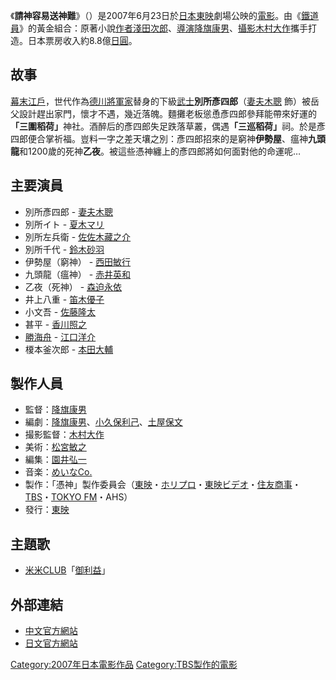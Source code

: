 {{noteTA
|G1=JP Show
}}
{{Infobox Film
| name = 請神容易送神難
| original_name = {{lang|ja|憑神}}
| tw_name = [[請神容易送神難|請神容易送神難]]
| image = Tsukigami.jpg
| caption = 日本版DVD封面
| director = [[降旗康男|降旗康男]]
| writer = 降旗康男
| starring = [[妻夫木聰|妻夫木聰]]
| distributor = [[東映|東映]]（日本）<br>[[飛行國際|飛行國際]]（台灣）
| released = {{JPN}}2007年6月23日<br>{{TWN}}2008年6月20日
| runtime = 120分鐘
| country = [[日本|日本]]
| language = [[日語|日語]]
}}

《'''請神容易送神難'''》（'''{{lang-en|The Haunted Samurai}}'''）是2007年6月23日於[[日本|日本]][[東映|東映]]劇場公映的[[電影|電影]]。由《[[鐵道員|鐵道員]]》的黃金組合：原著小說[[作者|作者]][[淺田次郎|淺田次郎]]、[[導演|導演]][[降旗康男|降旗康男]]、[[攝影|攝影]][[木村大作|木村大作]]攜手打造。日本票房收入約8.8億[[日圓|日圓]]。

==故事==

[[幕末|幕末]][[江戶|江戶]]，世代作為[[德川將軍家|德川將軍家]]替身的下級[[武士|武士]]'''別所彥四郎'''（[[妻夫木聰|妻夫木聰]] 飾）被岳父設計趕出家門，懷才不遇，幾近落魄。麵攤老板慫恿彥四郎參拜能帶來好運的'''「三圍稻荷」'''神社。酒醉后的彥四郎失足跌落草叢，偶遇'''「三巡稻荷」'''祠。於是彥四郎便合掌祈福。豈料一字之差天壤之別：彥四郎招來的是窮神'''伊勢屋'''、瘟神'''九頭龍'''和1200歲的死神'''乙夜'''。被這些憑神纏上的彥四郎將如何面對他的命運呢…

==主要演員==
* 別所彥四郎 - [[妻夫木聰|妻夫木聰]]
* 別所イト - [[夏木マリ|夏木マリ]]
* 別所左兵衛 - [[佐佐木藏之介|佐佐木藏之介]]
* 別所千代 - [[鈴木砂羽|鈴木砂羽]]
* 伊勢屋（窮神） - [[西田敏行|西田敏行]]
* 九頭龍（瘟神） - [[赤井英和|赤井英和]]
* 乙夜（死神） - [[森迫永依|森迫永依]]
* 井上八重 - [[笛木優子|笛木優子]]
* 小文吾 - [[佐藤隆太|佐藤隆太]]
* 甚平 - [[香川照之|香川照之]]
* [[勝海舟|勝海舟]] - [[江口洋介|江口洋介]]
* 榎本釜次郎 - [[本田大輔|本田大輔]]

==製作人員==
* 監督：[[降旗康男|降旗康男]]
* 編劇：[[降旗康男|降旗康男]]、[[小久保利己|小久保利己]]、[[土屋保文|土屋保文]]
* 撮影監督：[[木村大作|木村大作]]
* 美術：[[松宮敏之|松宮敏之]]
* 編集：[[園井弘一|園井弘一]]
* 音楽：[[めいなCo.|めいなCo.]]
* 製作：「憑神」製作委員会（[[東映|東映]]・[[ホリプロ|ホリプロ]]・[[東映ビデオ|東映ビデオ]]・[[住友商事|住友商事]]・[[東京放送|TBS]]・[[エフエム東京|TOKYO FM]]・AHS）
* 發行：[[東映|東映]]

== 主題歌 ==
* [[米米CLUB|米米CLUB]]「[[御利益_(米米CLUB)|御利益]]」

== 外部連結==
*[https://web.archive.org/web/20081025011312/http://www.guessimc.tw/movie/index.html 中文官方網站]
*[https://web.archive.org/web/20090307050201/http://tsukigami.jp/ 日文官方網站]

{{Japanese film-stub}}

{{DEFAULTSORT:Tsuki Gami}}
[[Category:2007年日本電影作品|Category:2007年日本電影作品]]
[[Category:TBS製作的電影|Category:TBS製作的電影]]
